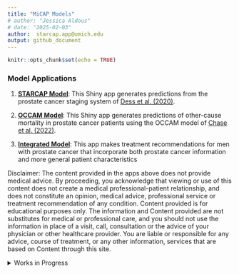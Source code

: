 ```yaml
---
title: "MiCAP Models"
# author: "Jessica Aldous"
# date: "2025-02-03"
author:  starcap.app@umich.edu
output: github_document
---
```


```r
knitr::opts_chunk$set(echo = TRUE)
```

[Decipher]: https://dg365m-jcaldous.shinyapps.io/app_decipher_jca/
[STARCAP]: https://umich-biostatistics.shinyapps.io/star-cap/
[OCCAM]: https://umich-biostatistics.shinyapps.io/occam/
[Integrated Model]: https://elizabethchase.shinyapps.io/Integrated_App/ 

[OCCAM Paper]:https://elizabethchase.github.io/files/chase_occam.pdf
[STARCAp Paper]:https://pubmed.ncbi.nlm.nih.gov/33090219/

### Model Applications
1. [**STARCAP Model**][STARCAP]: This Shiny app generates predictions from the prostate cancer staging system of [Dess et al. (2020)][STARCAp Paper].

2. [**OCCAM Model**][OCCAM]: This Shiny app generates predictions of other-cause mortality in prostate cancer patients using the OCCAM model of [Chase et al. (2022)][OCCAM Paper]. 
  
3. [**Integrated Model**][Integrated Model]: This app makes treatment recommendations for men with prostate cancer that incorporate both prostate cancer information and more general patient characteristics
 

Disclaimer: The content provided in the apps above does not provide medical advice. By proceeding, you acknowledge that viewing or use of this content does not create a medical professional-patient relationship, and does not constitute an opinion, medical advice, professional service or treatment recommendation of any condition. Content provided is for educational purposes only. The information and Content provided are not substitutes for medical or professional care, and you should not use the information in place of a visit, call, consultation or the advice of your physician or other healthcare provider. You are liable or responsible for any advice, course of treatment, or any other information, services that are based on Content through this site.


<details>
  <summary>Works in Progress</summary>
  1. [Integrated Model with Decipher][Decipher]: This application is a preliminary model which makes treatment recommendations for men with prostate cancer that incorporate both prostate cancer information, decipher genomic scores, and more general patient characteristics.

</details>




